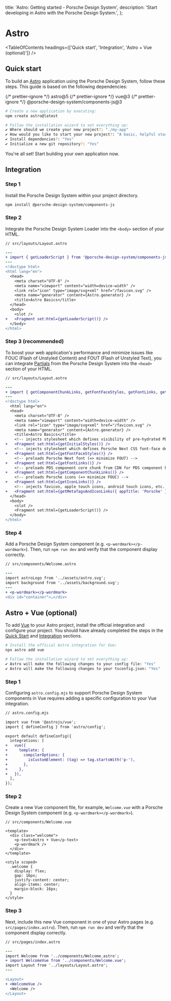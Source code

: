 
  title: 'Astro: Getting started - Porsche Design System',
  description: 'Start developing in Astro with the Porsche Design System.',
};

# Astro

<TableOfContents headings={['Quick start', 'Integration', 'Astro + Vue (optional)']} />

## Quick start

To build an [Astro](https://astro.build) application using the Porsche Design System, follow these steps. This guide is
based on the following dependencies:

<div className="flex flex-wrap gap-static-sm my-fluid-sm">
  {/* prettier-ignore */}
  <PTag compact={true} color="notification-info-soft">astro@5</PTag>
  {/* prettier-ignore */}
  <PTag compact={true} color="notification-info-soft">vue@3</PTag>
  {/* prettier-ignore */}
  <PTag compact={true} color="notification-info-soft">@porsche-design-system/components-js@3</PTag>
</div>

```bash
# Create a new application by executing:
npm create astro@latest

# Follow the installation wizard to set everything up:
✔ Where should we create your new project?: "./my-app"
✔ How would you like to start your new project?: "A basic, helpful starter project"
✔ Install dependencies?: "Yes"
✔ Initialize a new git repository?: "Yes"
```

You're all set! Start building your own application now.

## Integration

### Step 1

Install the Porsche Design System within your project directory.

```bash
npm install @porsche-design-system/components-js
```

### Step 2

Integrate the Porsche Design System Loader into the `<body>` section of your HTML.

```diff
// src/layouts/Layout.astro

---
+ import { getLoaderScript } from '@porsche-design-system/components-js/partials';
---
<!doctype html>
<html lang="en">
  <head>
    <meta charset="UTF-8" />
    <meta name="viewport" content="width=device-width" />
    <link rel="icon" type="image/svg+xml" href="/favicon.svg" />
    <meta name="generator" content={Astro.generator} />
    <title>Astro Basics</title>
  </head>
  <body>
    <slot />
+   <Fragment set:html={getLoaderScript()} />
  </body>
</html>
```

### Step 3 (recommended)

To boost your web application's performance and minimize issues like FOUC (Flash of Unstyled Content) and FOUT (Flash of
Unstyled Text), you can integrate [Partials](/partials/introduction) from the Porsche Design System into the `<head>`
section of your HTML.

```diff
// src/layouts/Layout.astro

---
+ import { getComponentChunkLinks, getFontFaceStyles, getFontLinks, getIconLinks, getInitialStyles, getLoaderScript, getMetaTagsAndIconLinks } from '@porsche-design-system/components-js/partials';
---
<!doctype html>
  <html lang="en">
  <head>
    <meta charset="UTF-8" />
    <meta name="viewport" content="width=device-width" />
    <link rel="icon" type="image/svg+xml" href="/favicon.svg" />
    <meta name="generator" content={Astro.generator} />
    <title>Astro Basics</title>
    <!-- injects stylesheet which defines visibility of pre-hydrated PDS components -->
+   <Fragment set:html={getInitialStyles()} />
    <!-- injects stylesheet which defines Porsche Next CSS font-face definition (=> minimize FOUT) -->
+   <Fragment set:html={getFontFaceStyles()} />
    <!-- preloads Porsche Next font (=> minimize FOUT) -->
+   <Fragment set:html={getFontLinks()} />
    <!-- preloads PDS component core chunk from CDN for PDS component hydration (=> improve loading performance) -->
+   <Fragment set:html={getComponentChunkLinks()} />
    <!-- preloads Porsche icons (=> minimize FOUC) -->
+   <Fragment set:html={getIconLinks()} />
    <!-- injects favicon, apple touch icons, android touch icons, etc. -->
+   <Fragment set:html={getMetaTagsAndIconLinks({ appTitle: 'Porsche' })} />
  </head>
  <body>
    <slot />
    <Fragment set:html={getLoaderScript()} />
  </body>
</html>
```

### Step 4

Add a Porsche Design System component (e.g. `<p-wordmark></p-wordmark>`). Then, run `npm run dev` and verify that the
component display correctly.

```diff
// src/components/Welcome.astro

---
import astroLogo from '../assets/astro.svg';
import background from '../assets/background.svg';
---
+ <p-wordmark></p-wordmark>
<div id="container">…</div>
```

## Astro + Vue (optional)

To add [Vue](https://docs.astro.build/de/guides/integrations-guide/vue) to your Astro project, install the official
integration and configure your project. You should have already completed the steps in the [Quick Start](#quick-start)
and [Integration](#integration) sections.

```bash
# Install the official Astro integration for Vue:
npx astro add vue

# Follow the installation wizard to set everything up:
✔ Astro will make the following changes to your config file: "Yes"
✔ Astro will make the following changes to your tsconfig.json: "Yes"
```

### Step 1

Configuring `astro.config.mjs` to support Porsche Design System components in Vue requires adding a specific
configuration to your Vue integration.

```diff
// astro.config.mjs

import vue from '@astrojs/vue';
import { defineConfig } from 'astro/config';

export default defineConfig({
  integrations: [
+   vue({
+     template: {
+       compilerOptions: {
+         isCustomElement: (tag) => tag.startsWith('p-'),
+       },
+     },
+   }),
  ],
});
```

### Step 2

Create a new Vue component file, for example, `Welcome.vue` with a Porsche Design System component (e.g.
`<p-wordmark></p-wordmark>`).

```vue
// src/components/Welcome.vue

<template>
  <div class="welcome">
    <p-text>Astro + Vue</p-text>
    <p-wordmark />
  </div>
</template>

<style scoped>
  .welcome {
    display: flex;
    gap: 16px;
    justify-content: center;
    align-items: center;
    margin-block: 16px;
  }
</style>
```

### Step 3

Next, include this new Vue component in one of your Astro pages (e.g. `src/pages/index.astro`). Then, run `npm run dev`
and verify that the component display correctly.

```diff
// src/pages/index.astro

---
import Welcome from '../components/Welcome.astro';
+ import WelcomeVue from '../components/Welcome.vue';
import Layout from '../layouts/Layout.astro';
---

<Layout>
+ <WelcomeVue />
  <Welcome />
</Layout>
```
